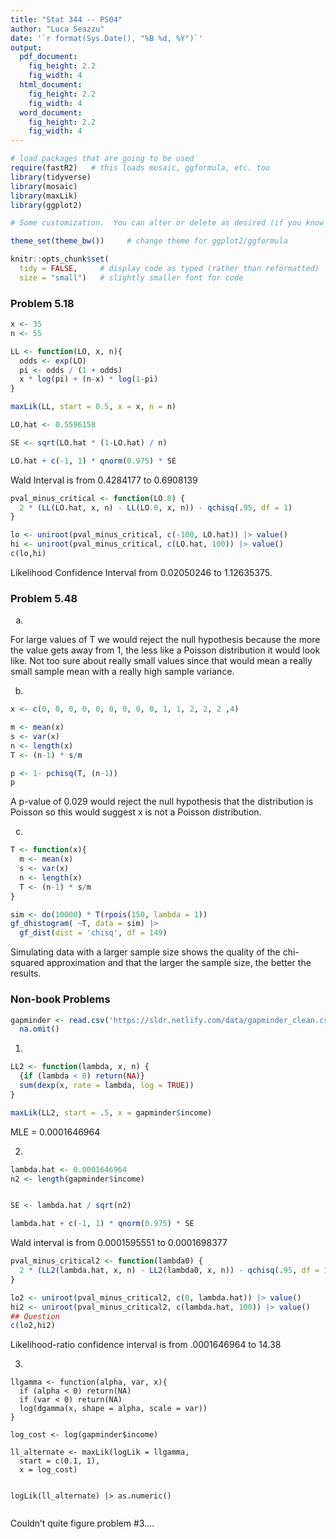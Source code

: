 ```yaml
---
title: "Stat 344 -- PS04"
author: "Luca Seazzu"
date: '`r format(Sys.Date(), "%B %d, %Y")`'
output: 
  pdf_document:
    fig_height: 2.2
    fig_width: 4
  html_document:
    fig_height: 2.2
    fig_width: 4
  word_document:
    fig_height: 2.2
    fig_width: 4
---
```


```r
# load packages that are going to be used
require(fastR2)   # this loads mosaic, ggformula, etc. too
library(tidyverse)
library(mosaic)
library(maxLik)
library(ggplot2)

# Some customization.  You can alter or delete as desired (if you know what you are doing).

theme_set(theme_bw())     # change theme for ggplot2/ggformula

knitr::opts_chunk$set(
  tidy = FALSE,     # display code as typed (rather than reformatted)
  size = "small")   # slightly smaller font for code
```


<!-- Some macros to make mathematics easier -->

\newcommand{\Prob}{\mathrm{P}}
\newcommand{\intersect}{\;\cap\;}
\newcommand{\union}{\operatorname{\cup}}
\newcommand{\E}{\operatorname{E}}
\newcommand{\Var}{\operatorname{Var}}
\newcommand{\SD}{\operatorname{SD}}

<!-- Put your work below here.  Put text in text chunks, code in R chunks. -->

### Problem 5.18

```r
x <- 35
n <- 55

LL <- function(LO, x, n){
  odds <- exp(LO)
  pi <- odds / (1 + odds)
  x * log(pi) + (n-x) * log(1-pi)
}

maxLik(LL, start = 0.5, x = x, n = n)
```
```r
LO.hat <- 0.5596158 

SE <- sqrt(LO.hat * (1-LO.hat) / n)

LO.hat + c(-1, 1) * qnorm(0.975) * SE
```

Wald Interval is from 0.4284177 to 0.6908139

```r
pval_minus_critical <- function(LO.0) {
  2 * (LL(LO.hat, x, n) - LL(LO.0, x, n)) - qchisq(.95, df = 1)
}

lo <- uniroot(pval_minus_critical, c(-100, LO.hat)) |> value()
hi <- uniroot(pval_minus_critical, c(LO.hat, 100)) |> value()
c(lo,hi)
```
  
Likelihood Confidence Interval from 0.02050246 to 1.12635375.  
  
### Problem 5.48

a. 

For large values of T we would reject the null hypothesis because the more the value gets away from 1, the less like a Poisson distribution it would look like. Not too sure about really small values since that would mean a really small sample mean with a really high sample variance. 

b.
```r
x <- c(0, 0, 0, 0, 0, 0, 0, 0, 0, 1, 1, 2, 2, 2 ,4)

m <- mean(x)
s <- var(x)
n <- length(x)
T <- (n-1) * s/m

p <- 1- pchisq(T, (n-1))
p
```
A p-value of 0.029 would reject the null hypothesis that the distribution is Poisson so this would suggest x is not a Poisson distribution.


c.
```r
T <- function(x){
  m <- mean(x)
  s <- var(x)
  n <- length(x)
  T <- (n-1) * s/m
}

sim <- do(10000) * T(rpois(150, lambda = 1))
gf_dhistogram( ~T, data = sim) |>
  gf_dist(dist = 'chisq', df = 149)

```

Simulating data with a larger sample size shows the quality of the chi-squared approximation and that the larger the sample size, the better the results.

### Non-book Problems

```r
gapminder <- read.csv('https://sldr.netlify.com/data/gapminder_clean.csv') |>
  na.omit()
```


1.

```r
LL2 <- function(lambda, x, n) {
  {if (lambda < 0) return(NA)}
  sum(dexp(x, rate = lambda, log = TRUE))
}
```

```r
maxLik(LL2, start = .5, x = gapminder$income)
```

MLE = 0.0001646964  

2.

```r
lambda.hat <- 0.0001646964   
n2 <- length(gapminder$income)


SE <- lambda.hat / sqrt(n2)

lambda.hat + c(-1, 1) * qnorm(0.975) * SE
```
Wald interval is from 0.0001595551  to 0.0001698377

```r
pval_minus_critical2 <- function(lambda0) {
  2 * (LL2(lambda.hat, x, n) - LL2(lambda0, x, n)) - qchisq(.95, df = 1)
}

lo2 <- uniroot(pval_minus_critical2, c(0, lambda.hat)) |> value()
hi2 <- uniroot(pval_minus_critical2, c(lambda.hat, 100)) |> value()
## Question
c(lo2,hi2)
```
Likelihood-ratio confidence interval is from .0001646964 to 14.38

3.

```{#r}
llgamma <- function(alpha, var, x){
  if (alpha < 0) return(NA)
  if (var < 0) return(NA)
  log(dgamma(x, shape = alpha, scale = var))
}

log_cost <- log(gapminder$income)

ll_alternate <- maxLik(logLik = llgamma,
  start = c(0.1, 1),
  x = log_cost)


logLik(ll_alternate) |> as.numeric()


```


Couldn't quite figure problem #3....


